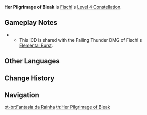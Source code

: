 {{Constellation Infobox
|image       = Constellation Her Pilgrimage of Bleak.png
|description = When [[Midnight Phantasmagoria]] is used, it deals 222% of ATK as {{Color|Electro DMG}} to surrounding opponents.<br />When the skill duration ends, Fischl regenerates 20% of her HP.
|level       = 4
|character   = Fischl
|scale_att1  = ATK
|scale_att2  = HP
|utility1    = Healing
}}
'''Her Pilgrimage of Bleak''' is [[Fischl]]'s [[Level 4 Constellation]].

==Gameplay Notes==
* {{TalentNote|icd|The extra Electro DMG|5|4}}
** This ICD is shared with the Falling Thunder DMG of Fischl's [[Midnight Phantasmagoria|Elemental Burst]].

==Other Languages==
{{Other Languages
|en      = Her Pilgrimage of Bleak
|zhs     = 皇女幻绮谭
|zhs_rm  = Huángnǚ huàn qǐ tán
|zht     = 皇女幻綺譚
|zht_rm  = Huángnǚ huàn qǐ tán
|zh_tl   = 
|ja      = 皇女綺譚集
|ja_rm   = Koujo Kitanshuu
|ja_tl   = Princess' Collection of Beautiful Stories
|ko      = 황녀의 환상 이야기
|ko_rm   = Hwnagnyeo-ui Hwansang Iyagi
|ko_tl   = Imperial Princess's Fantasy Story
|es      = Fantasía de la princesa
|es_tl   = The Princess' Fantasy
|fr      = Les fantasmes de la princesse
|fr_tl   = The Fantasies of the Princess
|ru      = Принцесса иллюзий
|ru_tl   = 
|th      = Her Pilgrimage of Bleak
|vi      = Truyền Thuyết Công Chúa Huyền Bí
|vi_tl   = Legend of the Mystical Princess
|de      = Fantastereien der Prinzessin
|de_tl   = Fantasies of the Princess
|id      = Her Pilgrimage of Bleak
|pt      = Fantasia da Rainha
|pt_tl   = Fantasy of the Queen
}}

==Change History==
{{Change History|1.0}}

==Navigation==
{{Talent Navbox|Fischl}}
[[pt-br:Fantasia da Rainha]]
[[th:Her Pilgrimage of Bleak]]